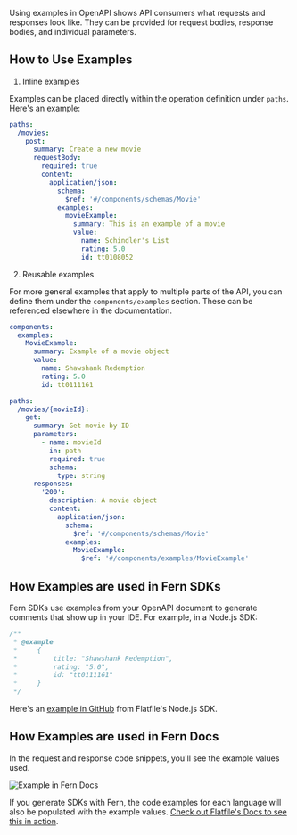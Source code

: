 Using examples in OpenAPI shows API consumers what requests and responses look like. They can be provided for request bodies, response bodies, and individual parameters.

## How to Use Examples 

1. Inline examples

Examples can be placed directly within the operation definition under `paths`. Here's an example:

```yaml
paths:
  /movies:
    post:
      summary: Create a new movie
      requestBody:
        required: true
        content:
          application/json:
            schema:
              $ref: '#/components/schemas/Movie'
            examples:
              movieExample:
                summary: This is an example of a movie
                value:
                  name: Schindler's List
                  rating: 5.0
                  id: tt0108052
```

2. Reusable examples

For more general examples that apply to multiple parts of the API, you can define them under the `components/examples` section. These can be referenced elsewhere in the documentation.

```yaml
components:
  examples:
    MovieExample:
      summary: Example of a movie object
      value:
        name: Shawshank Redemption
        rating: 5.0
        id: tt0111161

paths:
  /movies/{movieId}:
    get:
      summary: Get movie by ID
      parameters:
        - name: movieId
          in: path
          required: true
          schema:
            type: string
      responses:
        '200':
          description: A movie object
          content:
            application/json:
              schema:
                $ref: '#/components/schemas/Movie'
              examples:
                MovieExample:
                  $ref: '#/components/examples/MovieExample'
```

## How Examples are used in Fern SDKs

Fern SDKs use examples from your OpenAPI document to generate comments that show up in your IDE. For example, in a Node.js SDK:

```ts
/**
 * @example
 *     {
 *         title: "Shawshank Redemption",
 *         rating: "5.0",
 *         id: "tt0111161"
 *     }
 */
```

Here's an [example in GitHub](https://github.com/FlatFilers/flatfile-node/blob/ab955a0a337c40ea00755e24df08f8c9a146c39c/src/api/resources/documents/types/DocumentResponse.ts#L8-L27) from Flatfile's Node.js SDK. 

## How Examples are used in Fern Docs 

In the request and response code snippets, you'll see the example values used.

![Example in Fern Docs](https://fern-image-hosting.s3.amazonaws.com/movie+example.png)

If you generate SDKs with Fern, the code examples for each language will also be populated with the example values. [Check out Flatfile's Docs to see this in action](https://reference.flatfile.com/api-reference/documents/create-a-document).

